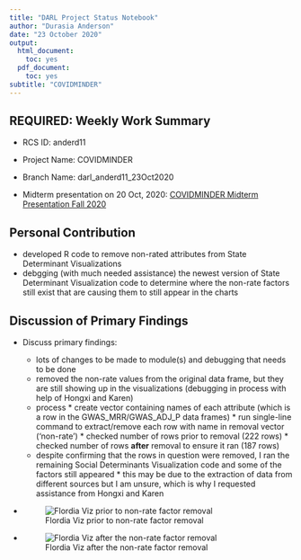 ```yaml
---
title: "DARL Project Status Notebook"
author: "Durasia Anderson"
date: "23 October 2020"
output:
  html_document:
    toc: yes
  pdf_document:
    toc: yes
subtitle: "COVIDMINDER"
---
```

## REQUIRED: Weekly Work Summary	

* RCS ID: anderd11
* Project Name: COVIDMINDER
* Branch Name: darl_anderd11_23Oct2020

* Midterm presentation on 20 Oct, 2020: [COVIDMINDER Midterm Presentation Fall 2020](DARLF20_COVIDMINDER_Presentation1.pdf)


## Personal Contribution	

* developed R code to remove non-rated attributes from State Determinant Visualizations
* debgging (with much needed assistance) the newest version of State Determinant Visualization code to determine where the non-rate factors still exist that are causing them to still appear in the charts

## Discussion of Primary Findings 	

* Discuss primary findings: 

    * lots of changes to be made to module(s) and debugging that needs to be done 
    * removed the non-rate values from the original data frame, but they are still showing up in the visualizations (debugging in process with help of Hongxi and Karen)
    * process
          * create vector containing names of each attribute (which is a row in the GWAS_MRR/GWAS_ADJ_P data frames)
          * run single-line command to extract/remove each row with name in removal vector ('non-rate')
          * checked number of rows prior to removal (222 rows)
          * checked number of rows **after** removal to ensure it ran (187 rows)
    * despite confirming that the rows in question were removed, I ran the remaining Social Determinants Visualization code and some of the factors still appeared
          * this may be due to the extraction of data from different sources but I am unsure, which is why I requested assistance from Hongxi and Karen
	
* ![Flordia Viz prior to non-rate factor removal ](FL_SD_before.png)


* ![Flordia Viz after the non-rate factor removal](FL_SD_after.png)
